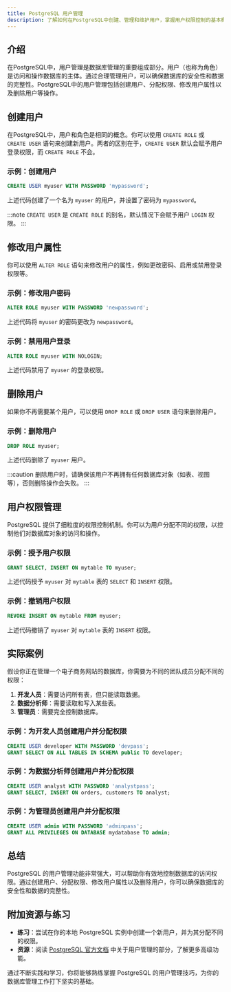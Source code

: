 ```yaml
---
title: PostgreSQL 用户管理
description: 了解如何在PostgreSQL中创建、管理和维护用户，掌握用户权限控制的基本概念和操作。
---
```


## 介绍

在PostgreSQL中，用户管理是数据库管理的重要组成部分。用户（也称为角色）是访问和操作数据库的主体。通过合理管理用户，可以确保数据库的安全性和数据的完整性。PostgreSQL中的用户管理包括创建用户、分配权限、修改用户属性以及删除用户等操作。

## 创建用户

在PostgreSQL中，用户和角色是相同的概念。你可以使用 `CREATE ROLE` 或 `CREATE USER` 语句来创建新用户。两者的区别在于，`CREATE USER` 默认会赋予用户登录权限，而 `CREATE ROLE` 不会。

### 示例：创建用户

```sql
CREATE USER myuser WITH PASSWORD 'mypassword';
```

上述代码创建了一个名为 `myuser` 的用户，并设置了密码为 `mypassword`。

:::note
`CREATE USER` 是 `CREATE ROLE` 的别名，默认情况下会赋予用户 `LOGIN` 权限。
:::

## 修改用户属性

你可以使用 `ALTER ROLE` 语句来修改用户的属性，例如更改密码、启用或禁用登录权限等。

### 示例：修改用户密码

```sql
ALTER ROLE myuser WITH PASSWORD 'newpassword';
```

上述代码将 `myuser` 的密码更改为 `newpassword`。

### 示例：禁用用户登录

```sql
ALTER ROLE myuser WITH NOLOGIN;
```

上述代码禁用了 `myuser` 的登录权限。

## 删除用户

如果你不再需要某个用户，可以使用 `DROP ROLE` 或 `DROP USER` 语句来删除用户。

### 示例：删除用户

```sql
DROP ROLE myuser;
```

上述代码删除了 `myuser` 用户。

:::caution
删除用户时，请确保该用户不再拥有任何数据库对象（如表、视图等），否则删除操作会失败。
:::

## 用户权限管理

PostgreSQL 提供了细粒度的权限控制机制。你可以为用户分配不同的权限，以控制他们对数据库对象的访问和操作。

### 示例：授予用户权限

```sql
GRANT SELECT, INSERT ON mytable TO myuser;
```

上述代码授予 `myuser` 对 `mytable` 表的 `SELECT` 和 `INSERT` 权限。

### 示例：撤销用户权限

```sql
REVOKE INSERT ON mytable FROM myuser;
```

上述代码撤销了 `myuser` 对 `mytable` 表的 `INSERT` 权限。

## 实际案例

假设你正在管理一个电子商务网站的数据库，你需要为不同的团队成员分配不同的权限：

1. **开发人员**：需要访问所有表，但只能读取数据。
2. **数据分析师**：需要读取和写入某些表。
3. **管理员**：需要完全控制数据库。

### 示例：为开发人员创建用户并分配权限

```sql
CREATE USER developer WITH PASSWORD 'devpass';
GRANT SELECT ON ALL TABLES IN SCHEMA public TO developer;
```

### 示例：为数据分析师创建用户并分配权限

```sql
CREATE USER analyst WITH PASSWORD 'analystpass';
GRANT SELECT, INSERT ON orders, customers TO analyst;
```

### 示例：为管理员创建用户并分配权限

```sql
CREATE USER admin WITH PASSWORD 'adminpass';
GRANT ALL PRIVILEGES ON DATABASE mydatabase TO admin;
```

## 总结

PostgreSQL 的用户管理功能非常强大，可以帮助你有效地控制数据库的访问权限。通过创建用户、分配权限、修改用户属性以及删除用户，你可以确保数据库的安全性和数据的完整性。

## 附加资源与练习

- **练习**：尝试在你的本地 PostgreSQL 实例中创建一个新用户，并为其分配不同的权限。
- **资源**：阅读 [PostgreSQL 官方文档](https://www.postgresql.org/docs/) 中关于用户管理的部分，了解更多高级功能。

通过不断实践和学习，你将能够熟练掌握 PostgreSQL 的用户管理技巧，为你的数据库管理工作打下坚实的基础。